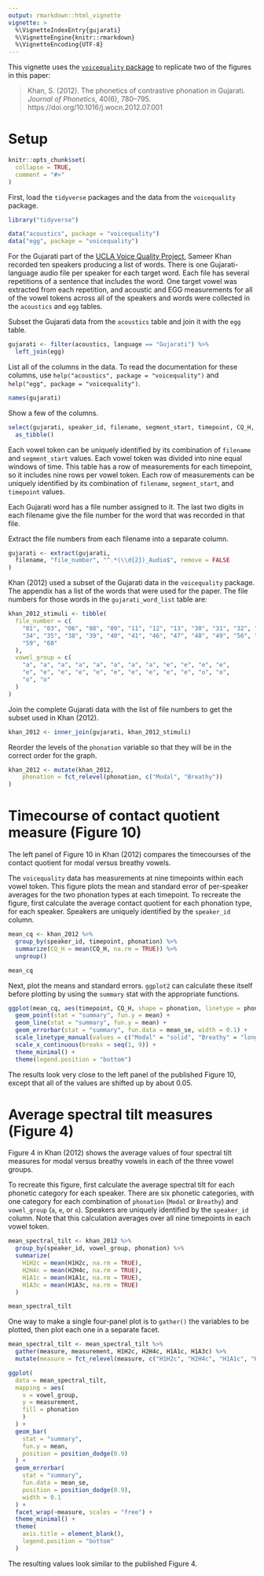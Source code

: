 ```yaml
---
output: rmarkdown::html_vignette
vignette: >
  %\VignetteIndexEntry{gujarati}
  %\VignetteEngine{knitr::rmarkdown}
  %\VignetteEncoding{UTF-8}
---
```


This vignette uses the [`voicequality`
package](https://github.com/scjs/ucla-voice-quality) to replicate two of the
figures in this paper:

> Khan, S. (2012). The phonetics of contrastive phonation in Gujarati. _Journal
of Phonetics_, 40(6), 780–795. https://doi.org/10.1016/j.wocn.2012.07.001

# Setup

```r
knitr::opts_chunk$set(
  collapse = TRUE,
  comment = "#>"
)
```

First, load the `tidyverse` packages and the data from the `voicequality`
package.

```r
library("tidyverse")

data("acoustics", package = "voicequality")
data("egg", package = "voicequality")
```

For the Gujarati part of the [UCLA Voice Quality
Project](http://www.phonetics.ucla.edu/voiceproject/voice.html), Sameer Khan
recorded ten speakers producing a list of words. There is one Gujarati-language
audio file per speaker for each target word. Each file has several repetitions
of a sentence that includes the word. One target vowel was extracted from each
repetition, and acoustic and EGG measurements for all of the vowel tokens across
all of the speakers and words were collected in the `acoustics` and `egg`
tables.

Subset the Gujarati data from the `acoustics` table and join it with the `egg`
table.

```r
gujarati <- filter(acoustics, language == "Gujarati") %>%
  left_join(egg)
```

List all of the columns in the data. To read the documentation for these
columns, use `help("acoustics", package = "voicequality")` and `help("egg",
package = "voicequality")`.

```r
names(gujarati)
```

Show a few of the columns.

```r
select(gujarati, speaker_id, filename, segment_start, timepoint, CQ_H, H1H2c) %>%
  as_tibble()
```

Each vowel token can be uniquely identified by its combination of `filename` and
`segment_start` values. Each vowel token was divided into nine equal windows of
time. This table has a row of measurements for each timepoint, so it includes
nine rows per vowel token. Each row of measurements can be uniquely identified
by its combination of `filename`, `segment_start`, and `timepoint` values.

Each Gujarati word has a file number assigned to it. The last two digits in each
filename give the file number for the word that was recorded in that file.

Extract the file numbers from each filename into a separate column.

```r
gujarati <- extract(gujarati,
  filename, "file_number", "^.*(\\d{2})_Audio$", remove = FALSE
)
```

Khan (2012) used a subset of the Gujarati data in the `voicequality` package.
The appendix has a list of the words that were used for the paper. The file
numbers for those words in the `gujarati_word_list` table are:

```r
khan_2012_stimuli <- tibble(
  file_number = c(
    "01", "03", "06", "08", "09", "11", "12", "13", "30", "31", "32", "33",
    "34", "35", "38", "39", "40", "41", "46", "47", "48", "49", "56", "57",
    "59", "60"
  ),
  vowel_group = c(
    "a", "a", "a", "a", "a", "a", "a", "a", "e", "e", "e", "e",
    "e", "e", "e", "e", "e", "e", "e", "e", "e", "e", "o", "o",
    "o", "o"
  )
)
```

Join the complete Gujarati data with the list of file numbers to get the subset
used in Khan (2012).

```r
khan_2012 <- inner_join(gujarati, khan_2012_stimuli)
```

Reorder the levels of the `phonation` variable so that they will be in the
correct order for the graph.

```r
khan_2012 <- mutate(khan_2012,
    phonation = fct_relevel(phonation, c("Modal", "Breathy"))
)
```

# Timecourse of contact quotient measure (Figure 10)

The left panel of Figure 10 in Khan (2012) compares the timecourses of the
contact quotient for modal versus breathy vowels.

The `voicequality` data has measurements at nine timepoints within each vowel
token. This figure plots the mean and standard error of per-speaker averages for
the two phonation types at each timepoint. To recreate the figure, first
calculate the average contact quotient for each phonation type, for each
speaker. Speakers are uniquely identified by the `speaker_id` column.

```r
mean_cq <- khan_2012 %>%
  group_by(speaker_id, timepoint, phonation) %>%
  summarize(CQ_H = mean(CQ_H, na.rm = TRUE)) %>%
  ungroup()

mean_cq
```

Next, plot the means and standard errors. `ggplot2` can calculate these itself
before plotting by using the `summary` stat with the appropriate functions.

```r
ggplot(mean_cq, aes(timepoint, CQ_H, shape = phonation, linetype = phonation)) +
  geom_point(stat = "summary", fun.y = mean) +
  geom_line(stat = "summary", fun.y = mean) +
  geom_errorbar(stat = "summary", fun.data = mean_se, width = 0.1) +
  scale_linetype_manual(values = c("Modal" = "solid", "Breathy" = "longdash")) +
  scale_x_continuous(breaks = seq(1, 9)) +
  theme_minimal() +
  theme(legend.position = "bottom")
```

The results look very close to the left panel of the published Figure 10, except
that all of the values are shifted up by about 0.05.

# Average spectral tilt measures (Figure 4)

Figure 4 in Khan (2012) shows the average values of four spectral tilt measures
for modal versus breathy vowels in each of the three vowel groups.

To recreate this figure, first calculate the average spectral tilt for each
phonetic category for each speaker. There are six phonetic categories, with one
category for each combination of `phonation` (`Modal` or `Breathy`) and
`vowel_group` (`a`, `e`, or `o`). Speakers are uniquely identified by the
`speaker_id` column. Note that this calculation averages over all nine
timepoints in each vowel token.

```r
mean_spectral_tilt <- khan_2012 %>%
  group_by(speaker_id, vowel_group, phonation) %>%
  summarize(
    H1H2c = mean(H1H2c, na.rm = TRUE),
    H2H4c = mean(H2H4c, na.rm = TRUE),
    H1A1c = mean(H1A1c, na.rm = TRUE),
    H1A3c = mean(H1A3c, na.rm = TRUE)
  )

mean_spectral_tilt
```

One way to make a single four-panel plot is to `gather()` the variables to be
plotted, then plot each one in a separate facet.

```r
mean_spectral_tilt <- mean_spectral_tilt %>%
  gather(measure, measurement, H1H2c, H2H4c, H1A1c, H1A3c) %>%
  mutate(measure = fct_relevel(measure, c("H1H2c", "H2H4c", "H1A1c", "H1A3c")))
```

```r
ggplot(
  data = mean_spectral_tilt,
  mapping = aes(
    x = vowel_group,
    y = measurement,
    fill = phonation
    )
  ) +
  geom_bar(
    stat = "summary",
    fun.y = mean,
    position = position_dodge(0.9)
  ) +
  geom_errorbar(
    stat = "summary",
    fun.data = mean_se,
    position = position_dodge(0.9),
    width = 0.1
  ) +
  facet_wrap(~measure, scales = "free") +
  theme_minimal() +
  theme(
    axis.title = element_blank(),
    legend.position = "bottom"
  )
```

The resulting values look similar to the published Figure 4.
